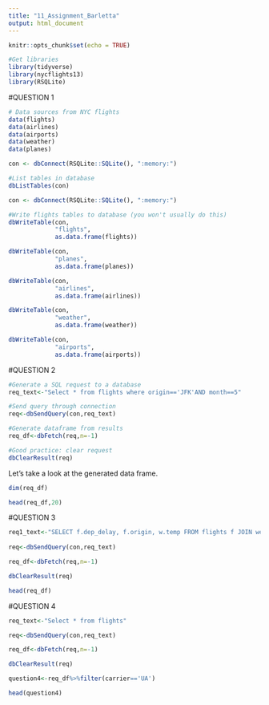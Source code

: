 ```yaml
---
title: "11_Assignment_Barletta"
output: html_document
---
```


```r
knitr::opts_chunk$set(echo = TRUE)
```

```r
#Get libraries
library(tidyverse)
library(nycflights13)
library(RSQLite)
```

#QUESTION 1 

```r
# Data sources from NYC flights
data(flights)
data(airlines)
data(airports)
data(weather)
data(planes)
```

```r
con <- dbConnect(RSQLite::SQLite(), ":memory:")
```

```r
#List tables in database
dbListTables(con)
```

```r
con <- dbConnect(RSQLite::SQLite(), ":memory:")

#Write flights tables to database (you won't usually do this)
dbWriteTable(con,
             "flights", 
             as.data.frame(flights))

dbWriteTable(con,
             "planes", 
             as.data.frame(planes))

dbWriteTable(con,
             "airlines", 
             as.data.frame(airlines))

dbWriteTable(con,
             "weather", 
             as.data.frame(weather))

dbWriteTable(con,
             "airports", 
             as.data.frame(airports))
```

#QUESTION 2 

```r
#Generate a SQL request to a database
req_text<-"Select * from flights where origin=='JFK'AND month==5"

#Send query through connection
req<-dbSendQuery(con,req_text)

#Generate dataframe from results
req_df<-dbFetch(req,n=-1)

#Good practice: clear request
dbClearResult(req)

```
Let's take a look at the generated data frame. 
```r
dim(req_df)

head(req_df,20)
```

#QUESTION 3
```r
req1_text<-"SELECT f.dep_delay, f.origin, w.temp FROM flights f JOIN weather w WHERE f.origin=w.origin AND f.year=w.year AND f.month=w.month AND f.day=w.day AND f.hour=w.hour AND f.origin= 'EWR' AND f.dep_delay<10 AND w.temp<40"
            
req<-dbSendQuery(con,req_text)

req_df<-dbFetch(req,n=-1)

dbClearResult(req)

head(req_df) 
```
#QUESTION 4
```r
req_text<-"Select * from flights" 

req<-dbSendQuery(con,req_text)

req_df<-dbFetch(req,n=-1)

dbClearResult(req)

question4<-req_df%>%filter(carrier=='UA')

head(question4) 
```
